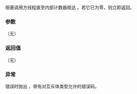 {{cpp/thread/latch/title|wait}}
{{cpp/thread/latch/navbar}}

{{dcl begin}}
{{dcl|since=c++20|
void wait() const;
}}
{{dcl end}}

阻塞调用方线程直至内部计数器抵达 {{c|0}}。若它已为零，则立即返回。

===参数===
（无）

===返回值===
（无）

===异常===
错误时抛出 {{lc|std::system_error}}，带有对互斥体类型允许的错误码。

{{langlinks|en|es|ja|ru}}